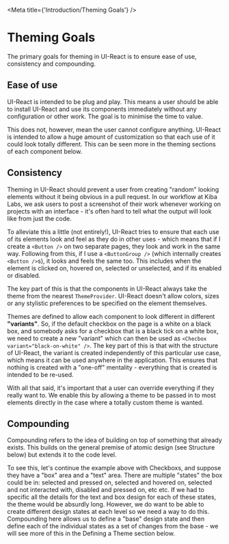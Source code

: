 
<Meta
  title={'Introduction/Theming Goals'}
/>

# Theming Goals

The primary goals for theming in UI-React is to ensure ease of use, consistency and compounding.

## Ease of use

UI-React is intended to be plug and play. This means a user should be able to install UI-React and use its components immediately without any configuration or other work. The goal is to minimise the time to value.

This does not, however, mean the user cannot configure anything. UI-React is intended to allow a huge amount of customization so that each use of it could look totally different. This can be seen more in the theming sections of each component below.

## Consistency

Theming in UI-React should prevent a user from creating "random" looking elements without it being obvious in a pull request. In our workflow at Kiba Labs, we ask users to post a screenshot of their work whenever working on projects with an interface - it's often hard to tell what the output will look like from just the code.

To alleviate this a little (not entirely!), UI-React tries to ensure that each use of its elements look and feel as they do in other uses - which means that if I create a `<Button />` on two separate pages, they look and work in the same way. Following from this, if I use a `<ButtonGroup />` (which internally creates `<Button />`s), it looks and feels the same too. This includes when the element is clicked on, hovered on, selected or unselected, and if its enabled or disabled.

The key part of this is that the components in UI-React always take the theme from the nearest `ThemeProvider`. UI-React doesn't allow colors, sizes or any stylistic preferences to be specified on the element themselves.

Themes are defined to allow each component to look different in different **"variants"**. So, if the default checkbox on the page is a white on a black box, and somebody asks for a checkbox that is a black tick on a white box, we need to create a new "variant" which can then be used as `<Checbox variant="black-on-white" />`. The key part of this is that with the structure of UI-React, the variant is created independently of this particular use case, which means it can be used anywhere in the application. This ensures that nothing is created with a "one-off" mentality - everything that is created is intended to be re-used.

With all that said, it's important that a user can override everything if they really want to. We enable this by allowing a theme to be passed in to most elements directly in the case where a totally custom theme is wanted.

## Compounding

Compounding refers to the idea of building on top of something that already exists. This builds on the general premise of atomic design (see Structure below) but extends it to the code level.

To see this, let's continue the example above with Checkboxs, and suppose they have a "box" area and a "text" area. There are multiple "states" the box could be in: selected and pressed on, selected and hovered on, selected and not interacted with, disabled and pressed on, etc etc. If we had to specific all the details for the text and box design for each of these states, the theme would be absurdly long. However, we do want to be able to create different design states at each level so we need a way to do this. Compounding here allows us to define a "base" design state and then define each of the individual states as a set of changes from the base - we will see more of this in the Defining a Theme section below.
